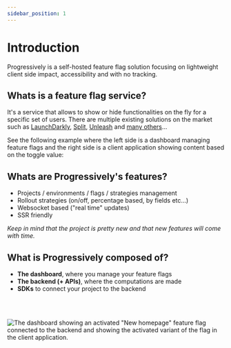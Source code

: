```yaml
---
sidebar_position: 1
---
```



# Introduction

Progressively is a self-hosted feature flag solution focusing on lightweight client side impact, accessibility and with no tracking.

## Whats is a feature flag service?

It's a service that allows to show or hide functionalities on the fly for a specific set of users. There are multiple existing solutions on the market such as [LaunchDarkly](https://launchdarkly.com/), [Split](https://www.split.io/), [Unleash](https://www.getunleash.io/) and [many others](https://devcycle.com/blog/best-feature-flags-of-2022)...

See the following example where the left side is a dashboard managing feature flags and the right side is a client application showing content based on the toggle value:

<ExampleFeatureFlag />

## Whats are Progressively's features?

- Projects / environments / flags / strategies management
- Rollout strategies (on/off, percentage based, by fields etc...)
- Websocket based ("real time" updates)
- SSR friendly

_Keep in mind that the project is pretty new and that new features will come with time._

## What is Progressively composed of?

- **The dashboard**, where you manage your feature flags
- **The backend (+ APIs)**, where the computations are made
- **SDKs** to connect your project to the backend

<br />
<br />

![The dashboard showing an activated "New homepage" feature flag connected to the backend and showing the activated variant of the flag in the client application.](/img/progressively-stack.svg)
